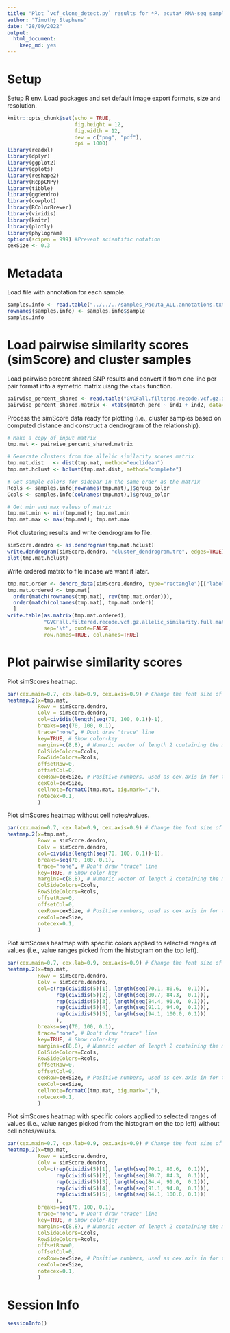 ```yaml
---
title: "Plot `vcf_clone_detect.py` results for *P. acuta* RNA-seq samples from this study and SRA"
author: "Timothy Stephens"
date: "28/09/2022"
output: 
  html_document:
    keep_md: yes
---
```




# Setup

Setup R env. Load packages and set default image export formats, size and resolution.
```r
knitr::opts_chunk$set(echo = TRUE,
                      fig.height = 12, 
                      fig.width = 12, 
                      dev = c("png", "pdf"),
                      dpi = 1000)
library(readxl)
library(dplyr)
library(ggplot2)
library(gplots)
library(reshape2)
library(RcppCNPy)
library(tibble)
library(ggdendro)
library(cowplot)
library(RColorBrewer)
library(viridis)
library(knitr)
library(plotly)
library(phylogram)
options(scipen = 999) #Prevent scientific notation
cexSize <- 0.3
```





# Metadata 

Load file with annotation for each sample. 
```r
samples.info <- read.table("../../../samples_Pacuta_ALL.annotations.txt", header=T, comment.char='')
rownames(samples.info) <- samples.info$sample
samples.info
```





# Load pairwise similarity scores (simScore) and cluster samples

Load pairwise percent shared SNP results and convert if from one line per pair format into a symetric matrix uisng the `xtabs` function.
```r
pairwise_percent_shared <- read.table("GVCFall.filtered.recode.vcf.gz.allelic_similarity.full.tsv", sep='\t', header=T)
pairwise_percent_shared.matrix <- xtabs(match_perc ~ ind1 + ind2, data=pairwise_percent_shared)
```



Process the simScore data ready for plotting (i.e., cluster samples based on computed distance and construct a dendrogram of the relationship).
```r
# Make a copy of input matrix
tmp.mat <- pairwise_percent_shared.matrix

# Generate clusters from the allelic similarity scores matrix
tmp.mat.dist   <- dist(tmp.mat, method="euclidean")
tmp.mat.hclust <- hclust(tmp.mat.dist, method="complete")

# Get sample colors for sidebar in the same order as the matrix
Rcols <- samples.info[rownames(tmp.mat),]$group_color
Ccols <- samples.info[colnames(tmp.mat),]$group_color

# Get min and max values of matrix
tmp.mat.min <- min(tmp.mat); tmp.mat.min
tmp.mat.max <- max(tmp.mat); tmp.mat.max
```



Plot clustering results and write dendrogram to file.
```r
simScore.dendro <- as.dendrogram(tmp.mat.hclust)
write.dendrogram(simScore.dendro, "cluster_dendrogram.tre", edges=TRUE)
plot(tmp.mat.hclust)
```



Write ordered matrix to file incase we want it later.
```r
tmp.mat.order <- dendro_data(simScore.dendro, type="rectangle")[["labels"]][["label"]]
tmp.mat.ordered <- tmp.mat[
  order(match(rownames(tmp.mat), rev(tmp.mat.order))),
  order(match(colnames(tmp.mat), tmp.mat.order))
  ]
write.table(as.matrix(tmp.mat.ordered), 
            "GVCFall.filtered.recode.vcf.gz.allelic_similarity.full.matrix.tsv", 
            sep='\t', quote=FALSE, 
            row.names=TRUE, col.names=TRUE)
```





# Plot pairwise similarity scores

Plot simScores heatmap.
```R
par(cex.main=0.7, cex.lab=0.9, cex.axis=0.9) # Change the font size of the legend title, labels and axis
heatmap.2(x=tmp.mat,
          Rowv = simScore.dendro,
          Colv = simScore.dendro,
          col=cividis(length(seq(70, 100, 0.1))-1),
          breaks=seq(70, 100, 0.1),
          trace="none", # Dont draw "trace" line
          key=TRUE, # Show color-key
          margins=c(8,8), # Numeric vector of length 2 containing the margins for column and row names, respectively.
          ColSideColors=Ccols,
          RowSideColors=Rcols,
          offsetRow=0,
          offsetCol=0,
          cexRow=cexSize, # Positive numbers, used as cex.axis in for the row or column axis labeling.
          cexCol=cexSize,
          cellnote=formatC(tmp.mat, big.mark=","),
          notecex=0.1,
          )
```



Plot simScores heatmap without cell notes/values.
```R
par(cex.main=0.7, cex.lab=0.9, cex.axis=0.9) # Change the font size of the legend title, labels and axis
heatmap.2(x=tmp.mat,
          Rowv = simScore.dendro,
          Colv = simScore.dendro,
          col=cividis(length(seq(70, 100, 0.1))-1),
          breaks=seq(70, 100, 0.1),
          trace="none", # Don't draw "trace" line
          key=TRUE, # Show color-key
          margins=c(8,8), # Numeric vector of length 2 containing the margins for column and row names, respectively.
          ColSideColors=Ccols,
          RowSideColors=Rcols,
          offsetRow=0,
          offsetCol=0,
          cexRow=cexSize, # Positive numbers, used as cex.axis in for the row or column axis labeling.
          cexCol=cexSize,
          notecex=0.1,
          )
```



Plot simScores heatmap with specific colors applied to selected ranges of values (i.e., value ranges picked from the histogram on the top left).
```R
par(cex.main=0.7, cex.lab=0.9, cex.axis=0.9) # Change the font size of the legend title, labels and axis
heatmap.2(x=tmp.mat,
          Rowv = simScore.dendro,
          Colv = simScore.dendro,
          col=c(rep(cividis(5)[1], length(seq(70.1, 80.6,  0.1))),
                rep(cividis(5)[2], length(seq(80.7, 84.3,  0.1))),
                rep(cividis(5)[3], length(seq(84.4, 91.0,  0.1))),
                rep(cividis(5)[4], length(seq(91.1, 94.0,  0.1))),
                rep(cividis(5)[5], length(seq(94.1, 100.0, 0.1)))
                ),
          breaks=seq(70, 100, 0.1),
          trace="none", # Don't draw "trace" line
          key=TRUE, # Show color-key
          margins=c(8,8), # Numeric vector of length 2 containing the margins for column and row names, respectively.
          ColSideColors=Ccols,
          RowSideColors=Rcols,
          offsetRow=0,
          offsetCol=0,
          cexRow=cexSize, # Positive numbers, used as cex.axis in for the row or column axis labeling.
          cexCol=cexSize,
          cellnote=formatC(tmp.mat, big.mark=","),
          notecex=0.1,
          )
```



Plot simScores heatmap with specific colors applied to selected ranges of values (i.e., value ranges picked from the histogram on the top left) without cell notes/values.
```R
par(cex.main=0.7, cex.lab=0.9, cex.axis=0.9) # Change the font size of the legend title, labels and axis
heatmap.2(x=tmp.mat,
          Rowv = simScore.dendro,
          Colv = simScore.dendro,
          col=c(rep(cividis(5)[1], length(seq(70.1, 80.6,  0.1))),
                rep(cividis(5)[2], length(seq(80.7, 84.3,  0.1))),
                rep(cividis(5)[3], length(seq(84.4, 91.0,  0.1))),
                rep(cividis(5)[4], length(seq(91.1, 94.0,  0.1))),
                rep(cividis(5)[5], length(seq(94.1, 100.0, 0.1)))
                ),
          breaks=seq(70, 100, 0.1),
          trace="none", # Don't draw "trace" line
          key=TRUE, # Show color-key
          margins=c(8,8), # Numeric vector of length 2 containing the margins for column and row names, respectively.
          ColSideColors=Ccols,
          RowSideColors=Rcols,
          offsetRow=0,
          offsetCol=0,
          cexRow=cexSize, # Positive numbers, used as cex.axis in for the row or column axis labeling.
          cexCol=cexSize,
          notecex=0.1,
          )
```





# Session Info

```r
sessionInfo()
```
